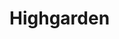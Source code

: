 
# Highgarden
<ProjectDetails
  floatRight
  region="Reach"
  house="House Tyrell"
  type="Castle"
  status="Completed"
  warp="/warp highgarden"
  projectLead="Arkilstorm, Enah"
  dateStarted="2018-01-01T01:38:00.000Z"
  dateCompleted="2020-10-10T01:38:00.000Z"
/>
